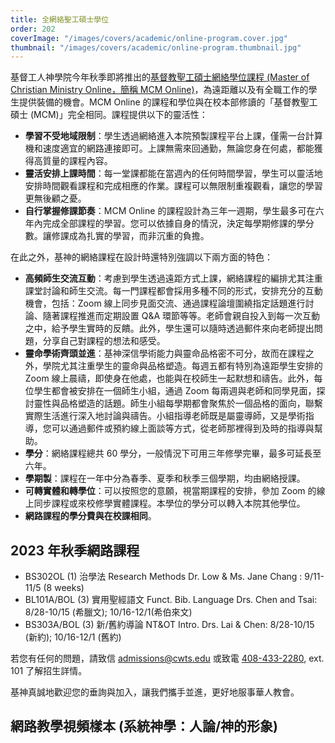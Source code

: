 ```yaml
---
title: 全網絡聖工碩士學位
order: 202
coverImage: "/images/covers/academic/online-program.cover.jpg"
thumbnail: "/images/covers/academic/online-program.thumbnail.jpg"
---
```



基督工人神學院今年秋季即將推出的[基督教聖工碩士網絡學位課程 (Master of Christian Ministry Online，簡稱 MCM Online)](/zh/academic/degrees-programs/master-of-christian-ministry-online)，為遠距離以及有全職工作的學生提供裝備的機會。MCM Online 的課程和學位與在校本部修讀的「基督教聖工碩士 (MCM)」完全相同。課程提供以下的靈活性：

- **學習不受地域限制**：學生透過網絡進入本院預製課程平台上課，僅需一台計算機和速度適宜的網路連接即可。上課無需來回通勤，無論您身在何處，都能獲得高質量的課程內容。
- **靈活安排上課時間**：每一堂課都能在當週內的任何時間學習，學生可以靈活地安排時間觀看課程和完成相應的作業。課程可以無限制重複觀看，讓您的學習更無後顧之憂。
- **自行掌握修課節奏**：MCM Online 的課程設計為三年一週期，學生最多可在六年內完成全部課程的學習。您可以依據自身的情況，決定每學期修課的學分數。讓修課成為扎實的學習，而非沉重的負擔。

在此之外，基神的網絡課程在設計時還特別強調以下兩方面的特色：

- **高頻師生交流互動**：考慮到學生透過遠距方式上課，網絡課程的編排尤其注重課堂討論和師生交流。每一門課程都會採用多種不同的形式，安排充分的互動機會，包括：Zoom 線上同步見面交流、通過課程論壇圍繞指定話題進行討論、隨著課程推進而定期設置 Q&A 環節等等。老師會親自投入到每一次互動之中，給予學生實時的反饋。此外，學生還可以隨時透過郵件來向老師提出問題，分享自己對課程的想法和感受。
- **靈命學術齊頭並進**：基神深信學術能力與靈命品格密不可分，故而在課程之外，學院尤其注重學生的靈命與品格塑造。每週五都有特別為遠距學生安排的 Zoom 線上晨禱，即使身在他處，也能與在校師生一起默想和禱告。此外，每位學生都會被安排在一個師生小組，通過 Zoom 每兩週與老師和同學見面，探討靈性與品格塑造的話題。師生小組每學期都會聚焦於一個品格的面向，聯繫實際生活進行深入地討論與禱告。小組指導老師既是屬靈導師，又是學術指導，您可以通過郵件或預約線上面談等方式，從老師那裡得到及時的指導與幫助。
- **學分**：網絡課程總共 60 學分，一般情況下可用三年修學完畢，最多可延長至六年。
- **學期製**：課程在一年中分為春季、夏季和秋季三個學期，均由網絡授課。
- **可轉實體和轉學位**：可以按照您的意願，視當期課程的安排，參加 Zoom 的線上同步課程或來校修學實體課程。本學位的學分可以轉入本院其他學位。
- **網路課程的學分費與在校課相同**。

## 2023 年秋季網路課程

- BS302OL (1) 治學法 Research Methods  Dr. Low & Ms. Jane Chang : 9/11-11/5 (8 weeks)
- BL101A/BOL (3) 實用聖經語文 Funct. Bib. Language Drs. Chen and Tsai: 8/28-10/15 (希臘文); 10/16-12/1(希伯來文)
- BS303A/BOL (3) 新/舊約導論 NT&OT Intro. Drs. Lai & Chen: 8/28-10/15 (新約); 10/16-12/1 (舊約)

若您有任何的問題，請致信 [admissions@cwts.edu](mailto:admissions@cwts.edu) 或致電 [408-433-2280](tel:4084332280), ext. 101 了解招生詳情。

基神真誠地歡迎您的垂詢與加入，讓我們攜手並進，更好地服事華人教會。

## 網路教學視頻樣本 (系統神學：人論/神的形象)

<Vimeo id="329452951" title="系統神學：人論/神的形象" />

